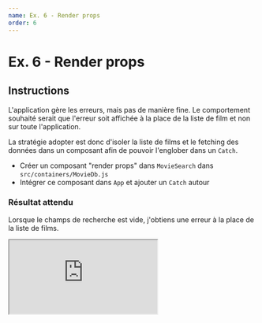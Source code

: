 ```yaml
---
name: Ex. 6 - Render props
order: 6
---
```


# Ex. 6 - Render props

## Instructions

L'application gère les erreurs, mais pas de manière fine. Le comportement souhaité serait que l'erreur soit affichée à la place de la liste de film et non sur toute l'application.

La stratégie adopter est donc d'isoler la liste de films et le fetching des données dans un composant afin de pouvoir l'englober dans un `Catch`.

- Créer un composant "render props" dans `MovieSearch` dans `src/containers/MovieDb.js`
- Intégrer ce composant dans `App` et ajouter un `Catch` autour

### Résultat attendu

Lorsque le champs de recherche est vide, j'obtiens une erreur à la place de la liste de films.

<iframe
  src="https://codesandbox.io/embed/github/smooth-code/react-hooks-workshop/tree/end-exercise-6/?fontsize=14&view=preview"
  style={{
    width: '100%',
    height: 500,
    border: 0,
    borderRadius: 4,
    overflow: 'hidden',
  }}
  sandbox="allow-modals allow-forms allow-popups allow-scripts allow-same-origin"
/>

## Aide

### Render props : implémentation

```js
export function Counter({ initialValue, children }) {
  const count = useCounter(initialValue)
  return children(count)
}
```

### Render props : utilisation

```js
function Example() {
  return <Counter>{count => <div>{count}</div>}</Counter>
}
```
